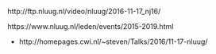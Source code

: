 
http://ftp.nluug.nl/video/nluug/2016-11-17_nj16/ 

https://www.nluug.nl/leden/events/2015-2019.html

+
http://homepages.cwi.nl/~steven/Talks/2016/11-17-nluug/
